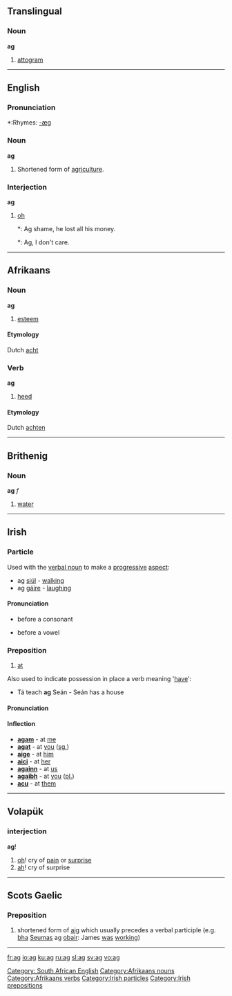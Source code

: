 {{see|Ag|AG|-ag}}

==Translingual==

===Noun===
'''ag'''

#[[attogram]]

----

==English==

===Pronunciation===
*:Rhymes: [[Rhymes:English:-æɡ|-æɡ]]

===Noun===
'''ag'''

# {{cattag|jargon}} Shortened form of [[agriculture]].

===Interjection===
'''ag'''

# {{cattag|South African}} [[oh]]
#*: Ag shame, he lost all his money.
#*: Ag, I don't care.

[[Category: South African English]]

----

==Afrikaans==

===Noun===
'''ag'''

# [[esteem]]

====Etymology====
Dutch [[acht]]

===Verb===
'''ag'''

# [[heed]]

====Etymology====
Dutch [[achten]]

[[Category:Afrikaans nouns]]
[[Category:Afrikaans verbs]]

----

==Brithenig==

===Noun===
'''ag''' ''f''
#[[water]]

----

==Irish==

===Particle===
Used with the [[verbal noun]] to make a [[progressive]] [[aspect]]:
*ag [[siúl]] - [[walk]]ing
*ag [[gáire]] - [[laugh]]ing

====Pronunciation====
*{{IPA|[ə]}} before a consonant
*{{IPA|[əg]}} before a vowel

[[Category:Irish particles]]

===Preposition===
#[[at]]

Also used to indicate possession in place a verb meaning '[[have]]':
*Tá teach '''ag''' Seán - Seán has a house

====Pronunciation====
{{IPA|[egʲ]}}

====Inflection====
*'''[[agam]]''' - at [[me]]
*'''[[agat]]''' - at [[you]] ([[singular|sg.]])
*'''[[aige]]''' - at [[him]]
*'''[[aici]]''' - at [[her]]
*'''[[againn]]''' - at [[us]]
*'''[[agaibh]]''' - at [[you]] ([[plural|pl.]])
*'''[[acu]]''' - at [[them]]

[[Category:Irish prepositions]]

----

==Volapük==

===interjection===
'''ag'''!

# [[oh]]! cry of [[pain]] or [[surprise]]
# [[ah]]! cry of surprise

----

==Scots Gaelic==
===Preposition===
# shortened form of [[aig]] which usually precedes a verbal participle (e.g. [[bha]] [[Seumas]] ag [[obair]]: James [[was]] [[working]])

----

[[fr:ag]]
[[io:ag]]
[[ku:ag]]
[[ru:ag]]
[[sl:ag]]
[[sv:ag]]
[[vo:ag]]
